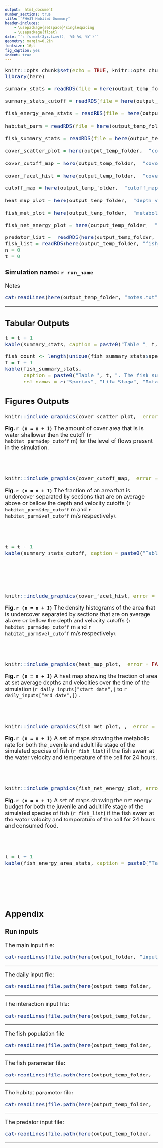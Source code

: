 ```yaml
---
output:  html_document
number_sections: true
title: "FHAST Habitat Summary"
header-includes:
    - \usepackage{setspace}\singlespacing
    - \usepackage{float}
date: "`r format(Sys.time(), '%B %d, %Y')`"
geometry: margin=0.2in
fontsize: 16pt
fig_caption: yes
indent: true
---
```

 <font size="4">

```r
knitr::opts_chunk$set(echo = TRUE, knitr::opts_chunk$set(warning = FALSE, message = FALSE))
library(here)

```

```r
summary_stats = readRDS(file = here(output_temp_folder,  "summary_stats_table.rds")) 

summary_stats_cutoff = readRDS(file = here(output_temp_folder,  "summary_stats_cutoff_table.rds")) 

fish_energy_area_stats = readRDS(file = here(output_temp_folder,  "fish_energy_area_stats_table.rds")) 

habitat_parm = readRDS(file = here(output_temp_folder,  "habitat_parm.rds")) 

fish_summary_stats = readRDS(file = here(output_temp_folder,  "summary_fish_stats_table.rds"))

cover_scatter_plot = here(output_temp_folder,  "cover_scatter_plot.png")

cover_cutoff_map = here(output_temp_folder,  "cover_cutoff_map.png")

cover_facet_hist = here(output_temp_folder,  "cover_facet_hist.png")

cutoff_map = here(output_temp_folder,  "cutoff_map.png")

heat_map_plot = here(output_temp_folder,  "depth_velocity_heatmap.png")

fish_met_plot = here(output_temp_folder,  "metabolic_map.png")

fish_net_energy_plot = here(output_temp_folder,  "net_energy_map.png")

```

```r
predator_list =  readRDS(here(output_temp_folder, "pred_list.rds"))
fish_list = readRDS(here(output_temp_folder, "fish_list.rds"))
n = 0
t = 0 
```

### Simulation name: `r run_name`
Notes
```r
cat(readLines(here(output_temp_folder, "notes.txt")), sep = '\n')
```
***
## Tabular Outputs 

```r
t = t + 1 
kable(summary_stats, caption = paste0("Table ", t, ". The habitat summary statistics. Units vary and are given next to each item name. CBC stands for cover bellow cuttoff percent which is the precent of area which is bellow the depth (", habitat_parm$dep_cutoff, " m) and velocity (", habitat_parm$vel_cutoff, " m/s) cuttoffs and has cover"))
```

```r
fish_count <- length(unique(fish_summary_stats$species))
t = t + 1
kable(fish_summary_stats,
      caption = paste0("Table ", t, ". The fish summary statistics for both juvenile and adult life stages of the ", fish_count, " specie(s) of fish."),
      col.names = c("Species", "Life Stage", "Metabolic Rate (j/day)", "Metabolic Rate (Full) (j/day)"))
```

\newpage
## Figures Outputs

```r
knitr::include_graphics(cover_scatter_plot,  error = FALSE)
```

**Fig. `r (n = n + 1)`** The amount of cover area that is is water shallower then the cutoff (`r habitat_parm$dep_cutoff` m) for the level of flows present in the simulation. <br><br><br><br>


```r
knitr::include_graphics(cover_cutoff_map,  error = FALSE)
```

**Fig. `r (n = n + 1)`** The fraction of an area that is undercover separated by sections that are on average above or bellow the depth and velocity cutoffs (`r habitat_parm$dep_cutoff` m and `r habitat_parm$vel_cutoff` m/s respectively). <br><br><br><br>

```r
t = t + 1 
kable(summary_stats_cutoff, caption = paste0("Table ", t, ". The habitat cutoff summary statistics. Units  are m or m/s. Cutoffs are: depth = ", habitat_parm$dep_cutoff, " m and velocity = ", habitat_parm$vel_cutoff, " m/s."))
```
<br><br><br><br>

```r
knitr::include_graphics(cover_facet_hist, error = FALSE)
```

**Fig. `r (n = n + 1)`** The density histograms of the area that is undercover separated by sections that are on average above or bellow the depth and velocity cutoffs (`r habitat_parm$dep_cutoff` m and `r habitat_parm$vel_cutoff` m/s respectively). <br><br><br><br>

```r
knitr::include_graphics(heat_map_plot,  error = FALSE)
```

**Fig. `r (n = n + 1)`** A heat map showing the fraction of area at set average depths and velocities over the time of the simulation (`r daily_inputs["start date",]` to `r daily_inputs["end date",]`) . <br><br><br><br>

```r
knitr::include_graphics(fish_met_plot, ,  error = FALSE)
```

**Fig. `r (n = n + 1)`** A set of maps showing the metabolic rate for both the juvenile and adult life stage of the simulated species of fish (`r fish_list`) if the fish swam at the water velocity and temperature of the cell for 24 hours. <br><br><br><br>

```r
knitr::include_graphics(fish_net_energy_plot, error = FALSE)
```

**Fig. `r (n = n + 1)`** A set of maps showing the net energy budget for both the juvenile and adult life stage of the simulated species of fish (`r fish_list`) if the fish swam at the water velocity and temperature of the cell for 24 hours and consumed food. <br><br><br><br>

```r
t = t + 1
kable(fish_energy_area_stats, caption = paste0("Table ", t, ". The fish net energy budgets area statistics. Units are j/d."))
```
<br><br><br><br>

\newpage
## Appendix
### Run inputs
The main input file:
```r
cat(readLines(file.path(here(output_folder, "input_file.txt"))), sep = '\n')
```
---

The daily input file:
```r
cat(readLines(file.path(here(output_temp_folder,  "daily_input.txt"))), sep = '\n')
```
---

The interaction input file:
```r
cat(readLines(file.path(here(output_temp_folder,  "interactions_input.txt"))), sep = '\n')
```
---

The fish population file:
```r
cat(readLines(file.path(here(output_temp_folder,  "population_input.txt"))), sep = '\n')
```
---

The fish parameter file:
```r
cat(readLines(file.path(here(output_temp_folder,  "fish_input.txt"))), sep = '\n')
```
---

The habitat parameter file:
```r
cat(readLines(file.path(here(output_temp_folder,  "habitat_input.txt"))), sep = '\n')
```
---

The predator input file:
```r
cat(readLines(file.path(here(output_temp_folder,  "predator_input.txt"))), sep = '\n')
```
---
</font>
